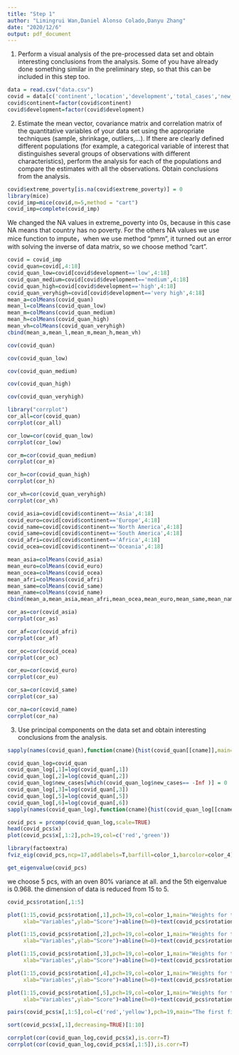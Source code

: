 ---
title: "Step 1"
author: "Limingrui Wan,Daniel Alonso Colado,Danyu Zhang"
date: "2020/12/6"
output: pdf_document
---
1. Perform a visual analysis of the pre-processed data set and obtain interesting conclusions from the analysis. Some of you have already done something similar in the preliminary step, so that this can be included in this step too.
```{r}
data = read.csv("data.csv")
covid = data[c('continent','location','development','total_cases','new_cases','total_deaths','stringency_index','population','population_density','median_age','aged_65_older','gdp_per_capita','extreme_poverty','cardiovasc_death_rate','diabetes_prevalence','hospital_beds_per_thousand','life_expectancy','human_development_index')]
covid$continent=factor(covid$continent)
covid$development=factor(covid$development)
```


2. Estimate the mean vector, covariance matrix and correlation matrix of the quantitative variables of your data set using the appropriate techniques (sample, shrinkage, outliers,...). If there are clearly defined different populations (for example, a categorical variable of interest that distinguishes several groups of observations with different characteristics), perform the analysis for each of the populations and compare the estimates with all the observations. Obtain conclusions from the analysis.
```{r}

covid$extreme_poverty[is.na(covid$extreme_poverty)] = 0
library(mice)
covid_imp=mice(covid,m=5,method = "cart")
covid_imp=complete(covid_imp)
```
We changed the NA values in extreme_poverty into 0s, because in this case NA means that country has no poverty.
For the others NA values we use mice function to impute，when we use method "pmm", it turned out an error with solving the inverse of data matrix, so we choose method "cart".
```{r}
covid = covid_imp
covid_quan=covid[,4:18]
covid_quan_low=covid[covid$development=='low',4:18]
covid_quan_medium=covid[covid$development=='medium',4:18]
covid_quan_high=covid[covid$development=='high',4:18]
covid_quan_veryhigh=covid[covid$development=='very high',4:18]
mean_a=colMeans(covid_quan)
mean_l=colMeans(covid_quan_low)
mean_m=colMeans(covid_quan_medium)
mean_h=colMeans(covid_quan_high)
mean_vh=colMeans(covid_quan_veryhigh)
cbind(mean_a,mean_l,mean_m,mean_h,mean_vh)
```



```{r}
cov(covid_quan)
```
```{r}
cov(covid_quan_low)
```
```{r}
cov(covid_quan_medium)
```
```{r}
cov(covid_quan_high)
```
```{r}
cov(covid_quan_veryhigh)
```

```{r}
library("corrplot")
cor_all=cor(covid_quan)
corrplot(cor_all)
```

```{r}
cor_low=cor(covid_quan_low)
corrplot(cor_low)
```

```{r}
cor_m=cor(covid_quan_medium)
corrplot(cor_m)
```

```{r}
cor_h=cor(covid_quan_high)
corrplot(cor_h)
```

```{r}
cor_vh=cor(covid_quan_veryhigh)
corrplot(cor_vh)
```

```{r}
covid_asia=covid[covid$continent=='Asia',4:18]
covid_euro=covid[covid$continent=='Europe',4:18]
covid_name=covid[covid$continent=='North America',4:18]
covid_same=covid[covid$continent=='South America',4:18]
covid_afri=covid[covid$continent=='Africa',4:18]
covid_ocea=covid[covid$continent=='Oceania',4:18]
```

```{r}
mean_asia=colMeans(covid_asia)
mean_euro=colMeans(covid_euro)
mean_ocea=colMeans(covid_ocea)
mean_afri=colMeans(covid_afri)
mean_same=colMeans(covid_same)
mean_name=colMeans(covid_name)
cbind(mean_a,mean_asia,mean_afri,mean_ocea,mean_euro,mean_same,mean_name)
```

```{r}
cor_as=cor(covid_asia)
corrplot(cor_as)
```

```{r}
cor_af=cor(covid_afri)
corrplot(cor_af)
```

```{r}
cor_oc=cor(covid_ocea)
corrplot(cor_oc)
```

```{r}
cor_eu=cor(covid_euro)
corrplot(cor_eu)
```

```{r}
cor_sa=cor(covid_same)
corrplot(cor_sa)
```

```{r}
cor_na=cor(covid_name)
corrplot(cor_na)
```
3. Use principal components on the data set and obtain interesting conclusions from the analysis.
```{r}
sapply(names(covid_quan),function(cname){hist(covid_quan[[cname]],main=cname)})
```

```{r}
covid_quan_log=covid_quan
covid_quan_log[,1]=log(covid_quan[,1])
covid_quan_log[,2]=log(covid_quan[,2])
covid_quan_log$new_cases[which(covid_quan_log$new_cases== -Inf )] = 0
covid_quan_log[,3]=log(covid_quan[,3])
covid_quan_log[,5]=log(covid_quan[,5])
covid_quan_log[,6]=log(covid_quan[,6])
sapply(names(covid_quan_log),function(cname){hist(covid_quan_log[[cname]],main=cname)})
```

```{r}
covid_pcs = prcomp(covid_quan_log,scale=TRUE)
head(covid_pcs$x)
plot(covid_pcs$x[,1:2],pch=19,col=c('red','green'))
```
```{r}
library(factoextra)
fviz_eig(covid_pcs,ncp=17,addlabels=T,barfill=color_1,barcolor=color_4)
```
```{r}
get_eigenvalue(covid_pcs)
```
we choose 5 pcs, with an oven 80% variance at all.
and the 5th eigenvalue is 0.968. the dimension of data is reduced from 15 to 5.
```{r}
covid_pcs$rotation[,1:5]
```
```{r}
plot(1:15,covid_pcs$rotation[,1],pch=19,col=color_1,main="Weights for the first PC",
     xlab="Variables",ylab="Score")+abline(h=0)+text(covid_pcs$rotation[,1],labels=colnames(covid_quan),pos=1,col=color_4,cex=0.6)
```

```{r}
plot(1:15,covid_pcs$rotation[,2],pch=19,col=color_1,main="Weights for the second PC",
     xlab="Variables",ylab="Score")+abline(h=0)+text(covid_pcs$rotation[,2],labels=colnames(covid_quan),pos=1,col=color_4,cex=0.6)
```

```{r}
plot(1:15,covid_pcs$rotation[,3],pch=19,col=color_1,main="Weights for the third PC",
     xlab="Variables",ylab="Score")+abline(h=0)+text(covid_pcs$rotation[,3],labels=colnames(covid_quan),pos=1,col=color_4,cex=0.6)
```

```{r}
plot(1:15,covid_pcs$rotation[,4],pch=19,col=color_1,main="Weights for the fourth PC",
     xlab="Variables",ylab="Score")+abline(h=0)+text(covid_pcs$rotation[,4],labels=colnames(covid_quan),pos=1,col=color_4,cex=0.6)
```

```{r}
plot(1:15,covid_pcs$rotation[,5],pch=19,col=color_1,main="Weights for the fifth PC",
     xlab="Variables",ylab="Score")+abline(h=0)+text(covid_pcs$rotation[,5],labels=colnames(covid_quan),pos=1,col=color_4,cex=0.6)
```

```{r}
pairs(covid_pcs$x[,1:5],col=c('red','yellow'),pch=19,main="The first five PCs")
```
```{r}
sort(covid_pcs$x[,1],decreasing=TRUE)[1:10]
```
```{r}
corrplot(cor(covid_quan_log,covid_pcs$x),is.corr=T)
corrplot(cor(covid_quan_log,covid_pcs$x[,1:5]),is.corr=T)
```

